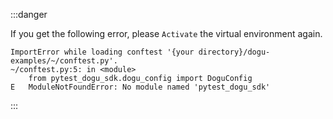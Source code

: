 :::danger

If you get the following error, please `Activate` the virtual environment again.

```shell
ImportError while loading conftest '{your directory}/dogu-examples/~/conftest.py'.
~/conftest.py:5: in <module>
    from pytest_dogu_sdk.dogu_config import DoguConfig
E   ModuleNotFoundError: No module named 'pytest_dogu_sdk'
```

:::
